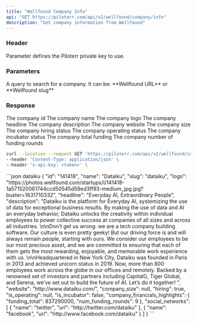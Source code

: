 ```yaml
---
title: "Wellfound Company Info"
api: "GET https://piloterr.com/api/v2/wellfound/company/info"
description: "Get company information from Wellfound"
---
```


### Header

<ParamField header="x-api-key" type="string" required={true}>
    Parameter defines the Piloterr private key to use.
</ParamField>

### Parameters

<ParamField query="query" type="string" optional={false} placeholder="https://wellfound.com/company/dataiku">
    A query to search for a company. It can be: **Wellfound URL** or **Wellfound slug**
</ParamField>

### Response

<ResponseField name="company" type="Company Object">
    <Expandable title="properties" defaultOpen={true}>
        <ResponseField name="id" type="string">
            The company id
        </ResponseField>
        <ResponseField name="name" type="string">
            The company name
        </ResponseField>
        <ResponseField name="logo" type="string">
            The company logo
        </ResponseField>
        <ResponseField name="headline" type="string">
            The company headline
        </ResponseField>
        <ResponseField name="description" type="string">
            The company description
        </ResponseField>
        <ResponseField name="website" type="string">
            The company website
        </ResponseField>
        <ResponseField name="company_size" type="string">
            The company size
        </ResponseField>
        <ResponseField name="hiring" type="boolean">
            The company hiring status
        </ResponseField>
        <ResponseField name="is_operating" type="boolean">
            The company operating status
        </ResponseField>
        <ResponseField name="is_incubator" type="boolean">
            The company incubator status
        </ResponseField>
        <ResponseField name="company_financials_highlights" type="object">
            <Expandable title="properties" defaultOpen={true}>
                <ResponseField name="funding_total" type="number">
                    The company total funding
                </ResponseField>
                <ResponseField name="num_funding_rounds" type="number">
                    The company number of funding rounds
                </ResponseField>
            </Expandable>
        </ResponseField>
    </Expandable>
</ResponseField>


<RequestExample>

```bash dataiku
curl --location --request GET 'https://piloterr.com/api/v2/wellfound/company/info?query=https://wellfound.com/company/dataiku' \
--header 'Content-Type: application/json' \
--header 'x-api-key: <token>' \
```

</RequestExample>

<ResponseExample>
```json dataiku
{
    "id": "141418",
    "name": "Dataiku",
    "slug": "dataiku",
    "logo": "https://photos.wellfound.com/startups/i/141418-1a571520061744ccd50545d59ed3ff93-medium_jpg.jpg?buster=1631710332",
    "headline": "Everyday AI, Extraordinary People",
    "description": "Dataiku is the platform for Everyday AI, systemizing the use of data for exceptional business results. By making the use of data and AI an everyday behavior, Dataiku unlocks the creativity within individual employees to power collective success at companies of all sizes and across all industries. \n\nDon’t get us wrong: we are a tech company building software. Our culture is even pretty geeky! But our driving force is and will always remain people, starting with ours. We consider our employees to be our most precious asset, and we are committed to ensuring that each of them gets the most rewarding, enjoyable, and memorable work experience with us. \n\nHeadquartered in New York City, Dataiku was founded in Paris in 2013 and achieved unicorn status in 2019. Now, more than 800 employees work across the globe in our offices and remotely. Backed by a renowned set of investors and partners including CapitalG, Tiger Global, and Serena, we’ve set out to build the future of AI. Let’s do it together! ",
    "website": "http://www.dataiku.com/",
    "company_size": null,
    "hiring": true,
    "is_operating": null,
    "is_incubator": false,
    "company_financials_highlights": {
        "funding_total": 837290000,
        "num_funding_rounds": 9
    },
    "social_networks": [
        {
            "name": "twitter",
            "url": "http://twitter.com/dataiku"
        },
        {
            "name": "facebook",
            "url": "http://www.facebook.com/dataiku"
        }
    ]
}
```
</ResponseExample>
